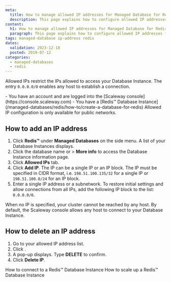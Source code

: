 ```yaml
---
meta:
  title: How to manage allowed IP addresses for Managed Database for Redis™
  description: This page explains how to configure allowed IP addresses for Managed Database for Redis™
content:
  h1: How to manage allowed IP addresses for Managed Database for Redis™
  paragraph: This page explains how to configure allowed IP addresses for Managed Database for Redis™
tags: managed-database ip-address redis
dates:
  validation: 2023-12-18
  posted: 2019-07-12
categories:
  - managed-databases
  - redis
---
```


Allowed IPs restrict the IPs allowed to access your Database Instance. The entry `0.0.0.0/0` enables any host to establish a connection.

<Macro id="requirements" />

<Message type="requirement">
  - You have an account and are logged into the [Scaleway console](https://console.scaleway.com)
  - You have a [Redis™ Database Instance](/managed-databases/redis/how-to/create-a-database-for-redis)
</Message>

<Message type="note">
  Allowed IP configuration is only available for public networks.
</Message>

## How to add an IP address

1. Click **Redis™** under **Managed Databases** on the side menu. A list of your Database Instances displays.
2. Click the database name or <Icon name="more" /> > **More info** to access the Database Instance information page.
3. Click **Allowed IPs** tab.
4. Click **Add IP**. The IP can be a single IP or an IP block.
    <Message type="note">
      The IP must be specified in CIDR format, i.e. `198.51.100.135/32` for a single IP or `198.51.100.0/24` for an IP block.
    </Message>
5. Enter a single IP address or a subnetwork.
    <Message type="note">
      To restore initial settings and allow connections from all IPs, add the following IP block to the list: `0.0.0.0/0`.
    </Message>

<Message type="note">
      When no IP is specified, your cluster cannot be reached by any host.
</Message>

<Message type="note">
      By default, the Scaleway console allows any host to connect to your Database Instance.
</Message>

## How to delete an IP address

1. Go to your allowed IP address list.
2. Click <Icon name="delete" />.
3. A pop-up displays. Type **DELETE** to confirm.
4. Click **Delete IP**.

<Navigation title="See also">
  <PreviousButton to="/managed-databases/redis/how-to/connect-to-redis-database-instance">How to connect to a Redis™ Database Instance</PreviousButton>
  <NextButton to="/managed-databases/redis/how-to/scale-up-a-database-for-redis">How to scale up a Redis™ Database Instance</NextButton>
</Navigation>
